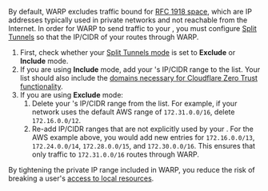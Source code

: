 ---
---


By default, WARP excludes traffic bound for [RFC 1918 space](https://datatracker.ietf.org/doc/html/rfc1918), which are IP addresses typically used in private networks and not reachable from the Internet. In order for WARP to send traffic to your <Markdown text={props.one}/>, you must configure [Split Tunnels](/cloudflare-one/connections/connect-devices/warp/configure-warp/route-traffic/split-tunnels/) so that the IP/CIDR of your <Markdown text={props.one}/> routes through WARP.

1. First, check whether your [Split Tunnels mode](/cloudflare-one/connections/connect-devices/warp/configure-warp/route-traffic/split-tunnels/#change-split-tunnels-mode) is set to **Exclude** or **Include** mode.
2. If you are using **Include** mode, add your <Markdown text={props.one}/>'s IP/CIDR range to the list. Your list should also include the [domains necessary for Cloudflare Zero Trust functionality](/cloudflare-one/connections/connect-devices/warp/configure-warp/route-traffic/split-tunnels/#cloudflare-zero-trust-domains).
3. If you are using **Exclude** mode:
   1. Delete your <Markdown text={props.one}/>'s IP/CIDR range from the list. For example, if your network uses the default AWS range of `172.31.0.0/16`, delete `172.16.0.0/12`.
   2. Re-add IP/CIDR ranges that are not explicitly used by your <Markdown text={props.one}/>. For the AWS example above, you would add new entries for `172.16.0.0/13`, `172.24.0.0/14`, `172.28.0.0/15`, and `172.30.0.0/16`. This ensures that only traffic to `172.31.0.0/16` routes through WARP.

By tightening the private IP range included in WARP, you reduce the risk of breaking a user's [access to local resources](/cloudflare-one/connections/connect-devices/warp/configure-warp/warp-settings/#allow-users-to-enable-local-network-exclusion).
